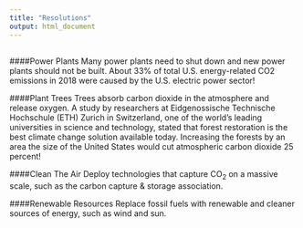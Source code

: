 ```yaml
---
title: "Resolutions"
output: html_document
---
```

##
##
##
####Power Plants
Many power plants need to shut down and new power plants should not be built. About 33% of total U.S. energy-related CO2 emissions in 2018 were caused by the U.S. electric power sector!


####Plant Trees
Trees absorb carbon dioxide in the atmosphere and release oxygen. A study by researchers at Eidgenossische Technische Hochschule (ETH) Zurich in Switzerland, one of the world's leading universities in science and technology, stated that forest restoration is the best climate change solution available today. Increasing the forests by an area the size of the United States would cut atmospheric carbon dioxide 25 percent!


####Clean The Air
Deploy technologies that capture CO~2~ on a massive scale, such as the carbon capture & storage association. 


####Renewable Resources
Replace fossil fuels with renewable and cleaner sources of energy, such as wind and sun.

